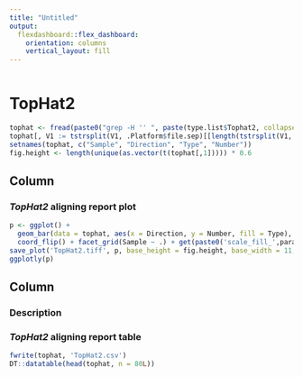 ```yaml
---
title: "Untitled"
output: 
  flexdashboard::flex_dashboard:
    orientation: columns
    vertical_layout: fill
---
```


```r
```

TopHat2 {data-navmenu="Aligning"}
=====================================

```r
tophat <- fread(paste0("grep -H '' ", paste(type.list$Tophat2, collapse=" "), " | perl -F':|\\(' -lanE'say qq{$F[0]\tLeft\tInput reads\t$F[2]} if $. % 14 == 2; say qq{$F[0]\tLeft\tMapped reads\t$F[2]} if $. % 14 == 3; say qq{$F[0]\tLeft\tMultiple alignments\t$F[2]} if $. % 14 == 4; say qq{$F[0]\tRight\tInput reads\t$F[2]} if $. % 14 == 6; say qq{$F[0]\tRight\tMapped reads\t$F[2]} if $. % 14 == 7; say qq{$F[0]\tRight\tMultiple alignments\t$F[2]} if $. % 14 == 8'"), header = FALSE, sep = "\t", fill = TRUE)
tophat[, V1 := tstrsplit(V1, .Platform$file.sep)[[length(tstrsplit(V1, .Platform$file.sep))]]][, V1 := tstrsplit(V1, '[._]')[[1]]]
setnames(tophat, c("Sample", "Direction", "Type", "Number"))
fig.height <- length(unique(as.vector(t(tophat[,1])))) * 0.6
```

Column
-------------------------------------

### *TopHat2* aligning report plot

```r
p <- ggplot() +
  geom_bar(data = tophat, aes(x = Direction, y = Number, fill = Type), stat = 'identity') +
  coord_flip() + facet_grid(Sample ~ .) + get(paste0('scale_fill_',params$theme))()
save_plot('TopHat2.tiff', p, base_height = fig.height, base_width = 11, dpi = 300, compression = 'lzw')
ggplotly(p)
```

Column
-------------------------------------

### Description

### *TopHat2* aligning report table

```r
fwrite(tophat, 'TopHat2.csv')
DT::datatable(head(tophat, n = 80L))
```